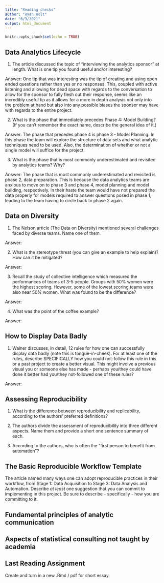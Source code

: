 ```yaml
---
title: "Reading checks"
author: "Ryan Holt"
date: "6/3/2021"
output: html_document
---
```


```r
knitr::opts_chunk$set(echo = TRUE)
```

## Data Analytics Lifecycle
1. The article discussed the topic of "interviewing the analytics sponsor" at length. What is one tip you found useful and/or interesting?

Answer: One tip that was interesting was the tip of creating and using open ended questions rather than yes or no responses. This, coupled with active listening and allowing for dead space with regards to the conversation to allow for the sponsor to fully flesh out their response, seems like an incredibly useful tip as it allows for a more in depth analysis not only into the problem at hand but also into any possible biases the sponsor may have with regards to the entire project. 

2. What is the phase that immediately precedes Phase 4: Model Building? (If you can't remember the exact name, describe the general idea of it.)

Answer: The phase that precedes phase 4 is phase 3 - Model Planning. In this phase the team will explore the structure of data sets and what analytic techniques need to be used. Also, the determination of whether or not a single model will suffice 
for the project. 

3. What is the phase that is most commonly underestimated and revisited by analytics teams? Why?

Answer: The phase that is most commonly underestimated and revisited is phase 2, data preparation. This is because the data analytics teams are anxious to move on to phase 3 and phase 4, model planning and model building, respectively. In their haste the team would have not prepared the data properly for models required to answer questions posed in phase 1, leading to the team having to circle back to phase 2 again. 

## Data on Diversity

1. The Nelson article (The Data on Diversity) mentioned several challenges faced by diverse teams. Name one of them.

Answer: 

2. What is the stereotype threat (you can give an example to help explain)? How can it be mitigated?

Answer: 

3. Recall the study of collective intelligence which measured the performances of teams of 3-5 people. Groups with 50\% women were the highest scoring. However, some of the lowest scoring teams were also near 50\% women. What was found to be the difference?

Answer: 

4. What was the point of the coffee example?

Answer: 

## How to Display Data Badly
1. Wainer discusses, in detail, 12 rules for how one can successfully display data badly (note this is tongue-in-cheek). For at least one of the rules, describe SPECIFICALLY how you could not-follow this rule in this or a past project to create a better visual. This might involve a previous visual you or someone else has made - perhaps you/they could have done it better had you/they not-followed one of these rules? 

Answer: 

## Assessing Reproducibility
1. What is the difference between reproducibility and replicability, according to the authors' preferred definitions?

2. The authors divide the assessment of reproducibility into three different aspects. Name them and provide a short one sentence summary of each. 

3. According to the authors, who is often the "first person to benefit from automation"?


## The Basic Reproducible Workflow Template
The article named many ways one can adopt reproducible practices in their workflow, from Stage 1: Data Acquisition to Stage 3: Data Analysis and Automation. Describe *at least* one suggestion that you can commit to implementing in this project. Be sure to describe - specifically - how you are committing to it. 

## Fundamental principles of analytic communication

## Aspects of statistical consulting not taught by academia

## Last Reading Assignment 
Create and turn in a new .Rmd / pdf for short essay.


